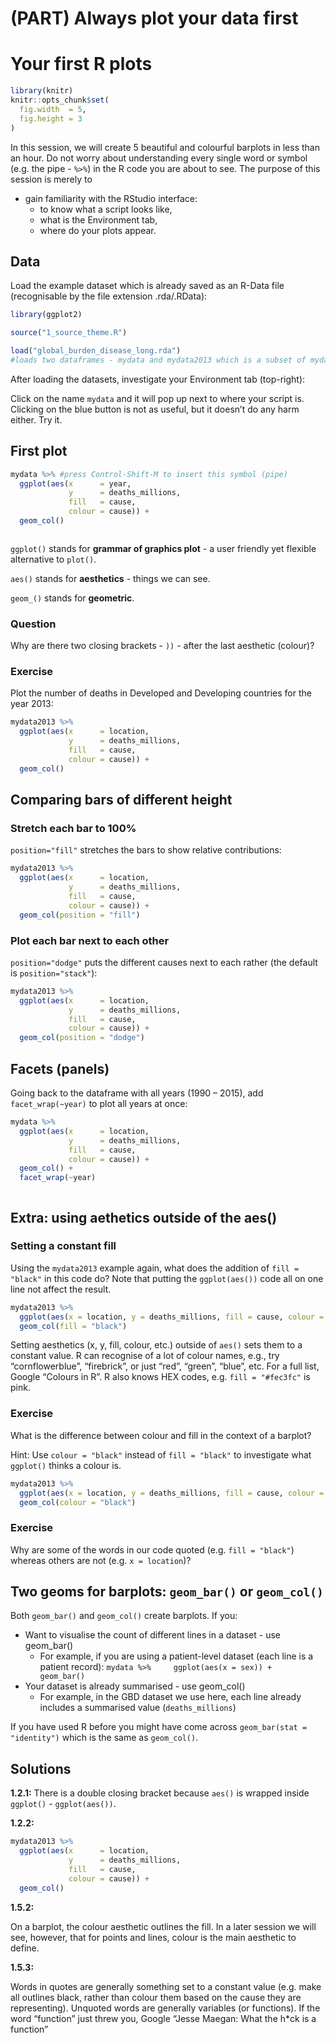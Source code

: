 # (PART) Always plot your data first {-}
# Your first R plots

```r
library(knitr)
knitr::opts_chunk$set(
  fig.width  = 5,
  fig.height = 3
)
```

In this session, we will create 5 beautiful and colourful barplots in less than an hour. Do not worry about understanding every single word or symbol (e.g. the pipe - `%>%`) in the R code you are about to see. The purpose of this session is merely to

* gain familiarity with the RStudio interface:
    + to know what a script looks like,
    + what is the Environment tab,
    + where do your plots appear.

## Data

Load the example dataset which is already saved as an R-Data file (recognisable by the file extension .rda/.RData):

```r
library(ggplot2)

source("1_source_theme.R")

load("global_burden_disease_long.rda")
#loads two dataframes - mydata and mydata2013 which is a subset of mydata

```

After loading the datasets, investigate your Environment tab (top-right):


Click on the name `mydata` and it will pop up next to where your script is. Clicking on the blue button is not as useful, but it doesn't do any harm either. Try it.

## First plot



```r

mydata %>% #press Control-Shift-M to insert this symbol (pipe)
  ggplot(aes(x      = year,
             y      = deaths_millions,
             fill   = cause,
             colour = cause)) +
  geom_col()



```


`ggplot()` stands for **grammar of graphics plot** - a user friendly yet flexible alternative to `plot()`.

`aes()` stands for **aesthetics** - things we can see.

`geom_()` stands for **geometric**.

### Question

Why are there two closing brackets - `))` - after the last aesthetic (colour)?


### Exercise 

Plot the number of deaths in Developed and Developing countries for the year 2013:

```r

mydata2013 %>% 
  ggplot(aes(x      = location,
             y      = deaths_millions,
             fill   = cause,
             colour = cause)) +
  geom_col()

```


\newpage

## Comparing bars of different height

### Stretch each bar to 100%


`position="fill"` stretches the bars to show relative contributions:

```r

mydata2013 %>% 
  ggplot(aes(x      = location,
             y      = deaths_millions,
             fill   = cause,
             colour = cause)) +
  geom_col(position = "fill")

```


### Plot each bar next to each other

`position="dodge"` puts the different causes next to each rather (the default is `position="stack"`):

```r

mydata2013 %>% 
  ggplot(aes(x      = location,
             y      = deaths_millions,
             fill   = cause,
             colour = cause)) +
  geom_col(position = "dodge")


```


## Facets (panels)

Going back to the dataframe with all years (1990 -- 2015), add `facet_wrap(~year)` to plot all years at once:


```r

mydata %>% 
  ggplot(aes(x      = location,
             y      = deaths_millions,
             fill   = cause,
             colour = cause)) +
  geom_col() +
  facet_wrap(~year)



```


## Extra: using aethetics outside of the aes()

### Setting a constant fill

Using the `mydata2013` example again, what does the addition of `fill = "black"` in this code do? Note that putting the `ggplot(aes())` code all on one line not affect the result.

```r

mydata2013 %>% 
  ggplot(aes(x = location, y = deaths_millions, fill = cause, colour = cause)) +
  geom_col(fill = "black")

```

Setting aesthetics (x, y, fill, colour, etc.) outside of `aes()` sets them to a constant value. R can recognise of a lot of colour names, e.g., try "cornflowerblue", "firebrick", or just "red", "green", "blue", etc. For a full list, Google "Colours in R". R also knows HEX codes, e.g. `fill = "#fec3fc"` is pink.


### Exercise

What is the difference between colour and fill in the context of a barplot?

Hint: Use `colour = "black"` instead of `fill = "black"` to investigate what `ggplot()` thinks a colour is. 

```r

mydata2013 %>% 
  ggplot(aes(x = location, y = deaths_millions, fill = cause, colour = cause))+
  geom_col(colour = "black")

```

### Exercise

Why are some of the words in our code quoted (e.g. `fill = "black"`) whereas others are not (e.g. `x = location`)?

## Two geoms for barplots: `geom_bar()` or `geom_col()`

Both `geom_bar()` and `geom_col()` create barplots. If you:

* Want to visualise the count of different lines in a dataset - use geom_bar()
    + For example, if you are using a patient-level dataset (each line is a patient record):
    `mydata %>% 
     ggplot(aes(x = sex)) +
     geom_bar()`
  
* Your dataset is already summarised - use geom_col()
    + For example, in the GBD dataset we use here, each line already includes a summarised value (`deaths_millions`)

If you have used R before you might have come across `geom_bar(stat = "identity")` which is the same as `geom_col()`.


## Solutions

**1.2.1:**
There is a double closing bracket because `aes()` is wrapped inside `ggplot()` - `ggplot(aes())`.


**1.2.2:**
```r

mydata2013 %>% 
  ggplot(aes(x      = location,
             y      = deaths_millions,
             fill   = cause,
             colour = cause)) +
  geom_col()

```


**1.5.2:**

On a barplot, the colour aesthetic outlines the fill. In a later session we will see, however, that for points and lines, colour is the main aesthetic to define.

**1.5.3:**

Words in quotes are generally something set to a constant value (e.g. make all outlines black, rather than colour them based on the cause they are representing). Unquoted words are generally variables (or functions). If the word "function" just threw you, Google "Jesse Maegan: What the h*ck is a function"

